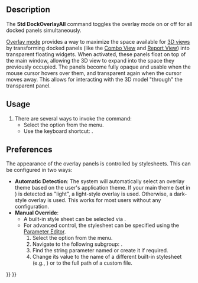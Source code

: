 <languages/>

{{Docnav
|[[Std_Workbench|Workbench]]
|[[Std_DockOverlayTransparentAll|DockOverlayTransparentAll]]
|[[Std_View_Menu|Std View Menu]]
|IconL=
|IconR=
|IconC=Freecad.svg
}}

{{GuiCommand
|Name=Std DockOverlayAll
|MenuLocation=View → Dock panel overlay → Toggle overlay for all
|Workbenches=All
|Shortcut={{KEY|F4}}
|Version=1.0
|SeeAlso=[[Std_DockOverlayTransparentAll|Std DockOverlayTransparentAll]], [[Std_DockOverlayToggle|Std DockOverlayToggle]]
}}

==Description==

The '''Std DockOverlayAll''' command toggles the overlay mode on or off for all docked panels simultaneously.

[[Interface#Dock_panel_overlay|Overlay mode]] provides a way to maximize the space available for [[3D_view|3D views]] by transforming docked panels (like the [[Combo view|Combo View]] and [[Report view|Report View]]) into transparent floating widgets. When activated, these panels float on top of the main window, allowing the 3D view to expand into the space they previously occupied. The panels become fully opaque and usable when the mouse cursor hovers over them, and transparent again when the cursor moves away. This allows for interacting with the 3D model "through" the transparent panel.

==Usage==

# There are several ways to invoke the command:
#* Select the {{MenuCommand|View → Dock panel overlay → Toggle overlay for all}} option from the menu.
#* Use the keyboard shortcut: {{KEY|F4}}.

==Preferences==

The appearance of the overlay panels is controlled by stylesheets. This can be configured in two ways:

* '''Automatic Detection''': The system will automatically select an overlay theme based on the user's application theme. If your main theme (set in {{MenuCommand|Edit → Preferences... → Display → UI → Style sheet (advanced)}}) is detected as "light", a light-style overlay is used. Otherwise, a dark-style overlay is used. This works for most users without any configuration.
* '''Manual Override''':
** A built-in style sheet can be selected via {{MenuCommand|Edit → Preferences... → Display → UI → Overlay style sheet}}.
** For advanced control, the stylesheet can be specified using the [[Std_DlgParameter|Parameter Editor]].
**# Select the {{MenuCommand|Tools → Edit parameters...}} option from the menu.
**# Navigate to the following subgroup: {{MenuCommand|BaseApp → Preferences → MainWindow}}.
**# Find the string parameter named {{Incode|OverlayActiveStyleSheet}} or create it if required.
**# Change its value to the name of a different built-in stylesheet (e.g., {{Incode|Light Theme + Light Background.qss}}) or to the full path of a custom {{Incode|.qss}} file.



{{Docnav
|[[Std_Workbench|Workbench]]
|[[Std_DockOverlayTransparentAll|DockOverlayTransparentAll]]
|[[Std_View_Menu|Std View Menu]]
|IconL=
|IconR=
|IconC=Freecad.svg
}}

{{Std_Base_navi{{#translation:}}}}
{{Userdocnavi{{#translation:}}}}